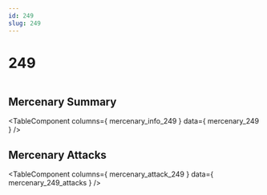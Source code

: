 ```yaml
---
id: 249
slug: 249
---
```



# 249

<div style = {{ display: "flex" }}>
    <Image img={require('@site/static/img/mercenaries/illust/thum_char_view_n_249.jpg')}/>
    
</div>

## Mercenary Summary

<TableComponent
  columns={ mercenary_info_249 }
  data={ mercenary_249 }
/>

## Mercenary Attacks

<TableComponent
  columns={ mercenary_attack_249 }
  data={ mercenary_249_attacks }
/>